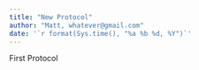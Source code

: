 ```yaml
---
title: "New Protocol"
author: "Matt, whatever@gmail.com"
date: '`r format(Sys.time(), "%a %b %d, %Y")`'
---
```


First Protocol

